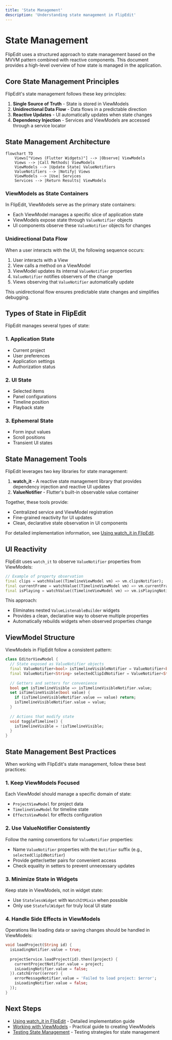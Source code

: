 ```yaml
---
title: 'State Management'
description: 'Understanding state management in FlipEdit'
---
```


# State Management

FlipEdit uses a structured approach to state management based on the MVVM pattern combined with reactive components. This document provides a high-level overview of how state is managed in the application.

## Core State Management Principles

FlipEdit's state management follows these key principles:

1. **Single Source of Truth** - State is stored in ViewModels
2. **Unidirectional Data Flow** - Data flows in a predictable direction
3. **Reactive Updates** - UI automatically updates when state changes
4. **Dependency Injection** - Services and ViewModels are accessed through a service locator

## State Management Architecture

```mermaid
flowchart TD
    Views["Views (Flutter Widgets)"] --> |Observe| ViewModels
    Views --> |Call Methods| ViewModels
    ViewModels --> |Update State| ValueNotifiers
    ValueNotifiers --> |Notify| Views
    ViewModels --> |Use| Services
    Services --> |Return Results| ViewModels
```

### ViewModels as State Containers

In FlipEdit, ViewModels serve as the primary state containers:

- Each ViewModel manages a specific slice of application state
- ViewModels expose state through `ValueNotifier` objects
- UI components observe these `ValueNotifier` objects for changes

### Unidirectional Data Flow

When a user interacts with the UI, the following sequence occurs:

1. User interacts with a View
2. View calls a method on a ViewModel
3. ViewModel updates its internal `ValueNotifier` properties
4. `ValueNotifier` notifies observers of the change
5. Views observing that `ValueNotifier` automatically update

This unidirectional flow ensures predictable state changes and simplifies debugging.

## Types of State in FlipEdit

FlipEdit manages several types of state:

### 1. Application State

- Current project
- User preferences
- Application settings
- Authorization status

### 2. UI State

- Selected items
- Panel configurations
- Timeline position
- Playback state

### 3. Ephemeral State

- Form input values
- Scroll positions
- Transient UI states

## State Management Tools

FlipEdit leverages two key libraries for state management:

1. **watch_it** - A reactive state management library that provides dependency injection and reactive UI updates
2. **ValueNotifier** - Flutter's built-in observable value container

Together, these tools provide:
- Centralized service and ViewModel registration
- Fine-grained reactivity for UI updates
- Clean, declarative state observation in UI components

For detailed implementation information, see [Using watch_it in FlipEdit](../development/get-it-and-watch-it.mdx).

## UI Reactivity

FlipEdit uses `watch_it` to observe `ValueNotifier` properties from ViewModels:

```dart
// Example of property observation
final clips = watchValue((TimelineViewModel vm) => vm.clipsNotifier);
final currentFrame = watchValue((TimelineViewModel vm) => vm.currentFrameNotifier);
final isPlaying = watchValue((TimelineViewModel vm) => vm.isPlayingNotifier);
```

This approach:
- Eliminates nested `ValueListenableBuilder` widgets
- Provides a clean, declarative way to observe multiple properties
- Automatically rebuilds widgets when observed properties change

## ViewModel Structure

ViewModels in FlipEdit follow a consistent pattern:

```dart
class EditorViewModel {
  // State exposed as ValueNotifier objects
  final ValueNotifier<bool> isTimelineVisibleNotifier = ValueNotifier<bool>(true);
  final ValueNotifier<String> selectedClipIdNotifier = ValueNotifier<String>('');
  
  // Getters and setters for convenience
  bool get isTimelineVisible => isTimelineVisibleNotifier.value;
  set isTimelineVisible(bool value) {
    if (isTimelineVisibleNotifier.value == value) return;
    isTimelineVisibleNotifier.value = value;
  }
  
  // Actions that modify state
  void toggleTimeline() {
    isTimelineVisible = !isTimelineVisible;
  }
}
```

## State Management Best Practices

When working with FlipEdit's state management, follow these best practices:

### 1. Keep ViewModels Focused

Each ViewModel should manage a specific domain of state:
- `ProjectViewModel` for project data
- `TimelineViewModel` for timeline state
- `EffectsViewModel` for effects configuration

### 2. Use ValueNotifier Consistently

Follow the naming conventions for `ValueNotifier` properties:
- Name `ValueNotifier` properties with the `Notifier` suffix (e.g., `selectedClipIdNotifier`)
- Provide getter/setter pairs for convenient access
- Check equality in setters to prevent unnecessary updates

### 3. Minimize State in Widgets

Keep state in ViewModels, not in widget state:
- Use `StatelessWidget` with `WatchItMixin` when possible
- Only use `StatefulWidget` for truly local UI state

### 4. Handle Side Effects in ViewModels

Operations like loading data or saving changes should be handled in ViewModels:

```dart
void loadProject(String id) {
  isLoadingNotifier.value = true;
  
  projectService.loadProject(id).then((project) {
    currentProjectNotifier.value = project;
    isLoadingNotifier.value = false;
  }).catchError((error) {
    errorMessageNotifier.value = 'Failed to load project: $error';
    isLoadingNotifier.value = false;
  });
}
```

## Next Steps

- [Using watch_it in FlipEdit](../development/get-it-and-watch-it.mdx) - Detailed implementation guide
- [Working with ViewModels](../development/viewmodels.mdx) - Practical guide to creating ViewModels
- [Testing State Management](../development/testing.mdx) - Testing strategies for state management
